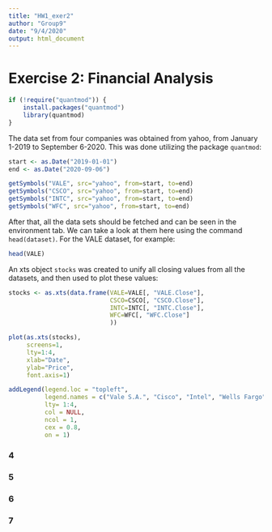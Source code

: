 ```yaml
---
title: "HW1_exer2"
author: "Group9"
date: "9/4/2020"
output: html_document
---
```


# Exercise 2: Financial Analysis

```r

if (!require("quantmod")) {
    install.packages("quantmod")
    library(quantmod)
}

```

The data set from four companies was obtained from yahoo, from January 1-2019 to September 6-2020. This was done utilizing the package `quantmod`:

```r

start <- as.Date("2019-01-01")
end <- as.Date("2020-09-06")

getSymbols("VALE", src="yahoo", from=start, to=end)
getSymbols("CSCO", src="yahoo", from=start, to=end)
getSymbols("INTC", src="yahoo", from=start, to=end)
getSymbols("WFC", src="yahoo", from=start, to=end)

```

After that, all the data sets should be fetched and can be seen in the environment tab. We can take a look at them here using the command `head(dataset)`. For the VALE dataset, for example:

```r

head(VALE)

```

An xts object `stocks` was created to unify all closing values from all the datasets, and then used to plot these values:

```r

stocks <- as.xts(data.frame(VALE=VALE[, "VALE.Close"],
                            CSCO=CSCO[, "CSCO.Close"],
                            INTC=INTC[, "INTC.Close"],
                            WFC=WFC[, "WFC.Close"]
                            ))
```

```r

plot(as.xts(stocks),
     screens=1,
     lty=1:4,
     xlab="Date",
     ylab="Price",
     font.axis=1)
```

```r

addLegend(legend.loc = "topleft",
          legend.names = c("Vale S.A.", "Cisco", "Intel", "Wells Fargo"),
          lty= 1:4,
          col = NULL,
          ncol = 1,
          cex = 0.8,
          on = 1)
```
<!--
```r

FinancialAnalysis <- as.xts(data.frame(VALE=VALE['2020-05-01/2020-09-06'],
                                       CSCO=CSCO['2020-05-01/2020-09-06'],
                                       INTC=INTC['2020-05-01/2020-09-06'],
                                       WFC=WFC['2020-05-01/2020-09-06']
                                       ))
candleChart(FinancialAnalysis,
            up.col="gray",
            dn.col="blue",
            theme="white")


```
-->


### 4
### 5
### 6
### 7 
